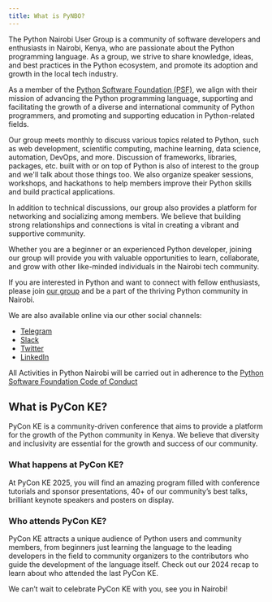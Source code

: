 ```yaml
---
title: What is PyNBO?
---
```


The Python Nairobi User Group is a community of software developers and enthusiasts in Nairobi, Kenya, who are passionate about the Python programming language. As a group, we strive to share knowledge, ideas, and best practices in the Python ecosystem, and promote its adoption and growth in the local tech industry.

As a member of the [Python Software Foundation (PSF)](https://www.python.org/psf-landing/), we align with their mission of advancing the Python programming language, supporting and facilitating the growth of a diverse and international community of Python programmers, and promoting and supporting education in Python-related fields.

Our group meets monthly to discuss various topics related to Python, such as web development, scientific computing, machine learning, data science, automation, DevOps, and more. Discussion of frameworks, libraries, packages, etc. built with or on top of Python is also of interest to the group and we'll talk about those things too. We also organize speaker sessions, workshops, and hackathons to help members improve their Python skills and build practical applications.

In addition to technical discussions, our group also provides a platform for networking and socializing among members. We believe that building strong relationships and connections is vital in creating a vibrant and supportive community.

Whether you are a beginner or an experienced Python developer, joining our group will provide you with valuable opportunities to learn, collaborate, and grow with other like-minded individuals in the Nairobi tech community.

If you are interested in Python and want to connect with fellow enthusiasts, please join [our group](https://www.meetup.com/python-nairobi/) and be a part of the thriving Python community in Nairobi.

We are also available online via our other social channels:

- [Telegram](https://t.me/pythonKE)
- [Slack](https://pythonke.slack.com/)
- [Twitter](https://twitter.com/pythonairobi)
- [LinkedIn](https://www.linkedin.com/groups/13625530/)

All Activities in Python Nairobi will be carried out in adherence to the [Python Software Foundation Code of Conduct](https://www.python.org/psf/conduct/)

## What is PyCon KE?

PyCon KE is a community-driven conference that aims to provide a platform for the growth of the Python community in Kenya. We believe that diversity and inclusivity are essential for the growth and success of our community.

### What happens at PyCon KE?

At PyCon KE 2025, you will find an amazing program filled with conference tutorials and sponsor presentations, 40+ of our community’s best talks, brilliant keynote speakers and posters on display.

### Who attends PyCon KE?

PyCon KE attracts a unique audience of Python users and community members, from beginners just learning the language to the leading developers in the field to community organizers to the contributors who guide the development of the language itself. Check out our 2024 recap to learn about who attended the last PyCon KE.

We can’t wait to celebrate PyCon KE with you, see you in Nairobi!


